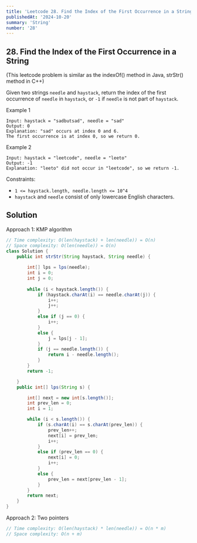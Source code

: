 ```yaml
---
title: 'Leetcode 28. Find the Index of the First Occurrence in a String'
publishedAt: '2024-10-20'
summary: 'String'
number: '28'
---
```


## 28. Find the Index of the First Occurrence in a String 
(This leetcode problem is similar as the indexOf() method in Java, strStr() method in C++)

Given two strings `needle` and `haystack`, return the index of the first occurrence of `needle` in `haystack`, or `-1` if `needle` is not part of `haystack`.

Example 1
`````
Input: haystack = "sadbutsad", needle = "sad"
Output: 0
Explanation: "sad" occurs at index 0 and 6.
The first occurrence is at index 0, so we return 0.
`````

Example 2
`````
Input: haystack = "leetcode", needle = "leeto"
Output: -1
Explanation: "leeto" did not occur in "leetcode", so we return -1.
`````

Constraints:

- `1 <= haystack.length, needle.length <= 10^4`
- `haystack` and `needle` consist of only lowercase English characters.

## Solution
Approach 1: KMP algorithm
````JAVA
// Time complexity: O(len(haystack) + len(needle)) = O(n)
// Space complexity: O(len(needle)) = O(n)
class Solution {
    public int strStr(String haystack, String needle) {
        
        int[] lps = lps(needle);
        int i = 0;
        int j = 0;
        
        while (i < haystack.length()) {
            if (haystack.charAt(i) == needle.charAt(j)) {
                i++;
                j++;
            }
            else if (j == 0) {
                i++;
            }
            else {
                j = lps[j - 1];
            }
            if (j == needle.length()) {
                return i - needle.length();
            }
        }
        return -1;

    }
    public int[] lps(String s) {

        int[] next = new int[s.length()];
        int prev_len = 0;
        int i = 1;

        while (i < s.length()) {
            if (s.charAt(i) == s.charAt(prev_len)) {
                prev_len++;
                next[i] = prev_len;
                i++;
            }
            else if (prev_len == 0) {
                next[i] = 0;
                i++;
            }
            else {
                prev_len = next[prev_len - 1];
            }
        }
        return next;
    }
}
````

Approach 2: Two pointers
````JAVA
// Time complexity: O(len(haystack) * len(needle)) = O(n * m)
// Space complexity: O(n + m)
````